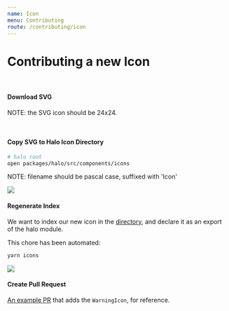 ```yaml
---
name: Icon
menu: Contributing
route: /contributing/icon
---
```


# Contributing a new Icon

<br />

#### Download SVG

NOTE: the SVG icon should be 24x24.

<br />

#### Copy SVG to Halo Icon Directory

```bash
# halo root
open packages/halo/src/components/icons
```

NOTE: filename should be pascal case, suffixed with 'Icon'

<img src="/add_icon_step_2.gif" />

<br />

#### Regenerate Index

We want to index our new icon in the [directory](/icons), and declare it as an export of the halo module.

This chore has been automated:

```bash
yarn icons
```

<img src="/add_icon_step_3.gif" />
<br />

#### Create Pull Request

[An example PR](https://github.com/venturehacks/halo/pull/154) that adds the `WarningIcon`, for reference.

